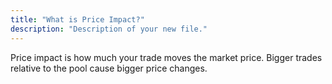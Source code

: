```yaml
---
title: "What is Price Impact?"
description: "Description of your new file."
---
```


Price impact is how much your trade moves the market price. Bigger trades relative to the pool cause bigger price changes.